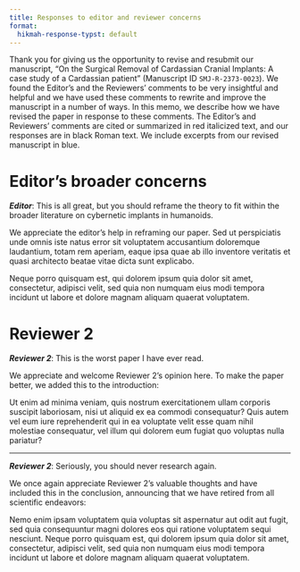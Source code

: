 ```yaml
---
title: Responses to editor and reviewer concerns
format:
  hikmah-response-typst: default
---
```


Thank you for giving us the opportunity to revise and resubmit our manuscript, "On the Surgical Removal of Cardassian Cranial Implants: A case study of a Cardassian patient" (Manuscript ID `SMJ-R-2373-0023`). We found the Editor's and the Reviewers' comments to be very insightful and helpful and we have used these comments to rewrite and improve the manuscript in a number of ways. In this memo, we describe how we have revised the paper in response to these comments. The Editor's and Reviewers' comments are cited or summarized in [red italicized text]{.memo-reviewer-inline}, and our responses are in black Roman text. We include excerpts from our revised manuscript in [blue]{.memo-excerpt-inline}.

# Editor's broader concerns

::: {.memo-reviewer}
***Editor***: This is all great, but you should reframe the theory to fit within the broader literature on cybernetic implants in humanoids. 
:::

We appreciate the editor's help in reframing our paper. Sed ut perspiciatis unde omnis iste natus error sit voluptatem accusantium doloremque laudantium, totam rem aperiam, eaque ipsa quae ab illo inventore veritatis et quasi architecto beatae vitae dicta sunt explicabo.

::: {.memo-excerpt}
Neque porro quisquam est, qui dolorem ipsum quia dolor sit amet, consectetur, adipisci velit, sed quia non numquam eius modi tempora incidunt ut labore et dolore magnam aliquam quaerat voluptatem.
:::

# Reviewer 2

::: {.memo-reviewer}
***Reviewer 2***: This is the worst paper I have ever read.
:::

We appreciate and welcome Reviewer 2's opinion here. To make the paper better, we added this to the introduction:

::: {.memo-excerpt}
Ut enim ad minima veniam, quis nostrum exercitationem ullam corporis suscipit laboriosam, nisi ut aliquid ex ea commodi consequatur? Quis autem vel eum iure reprehenderit qui in ea voluptate velit esse quam nihil molestiae consequatur, vel illum qui dolorem eum fugiat quo voluptas nulla pariatur?
:::

---

::: {.memo-reviewer}
***Reviewer 2***: Seriously, you should never research again.
:::

We once again appreciate Reviewer 2's valuable thoughts and have included this in the conclusion, announcing that we have retired from all scientific endeavors:

::: {.memo-excerpt}
Nemo enim ipsam voluptatem quia voluptas sit aspernatur aut odit aut fugit, sed quia consequuntur magni dolores eos qui ratione voluptatem sequi nesciunt. Neque porro quisquam est, qui dolorem ipsum quia dolor sit amet, consectetur, adipisci velit, sed quia non numquam eius modi tempora incidunt ut labore et dolore magnam aliquam quaerat voluptatem.
:::
